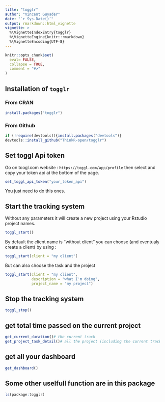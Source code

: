 ```yaml
---
title: "togglr"
author: "Vincent Guyader"
date: "`r Sys.Date()`"
output: rmarkdown::html_vignette
vignette: >
  %\VignetteIndexEntry{togglr}
  %\VignetteEngine{knitr::rmarkdown}
  %\VignetteEncoding{UTF-8}
---
```


```r
knitr::opts_chunk$set(
  eval= FALSE,
  collapse = TRUE,
  comment = "#>"
)
```

## Installation of `togglr`


### From CRAN

```r
install.packages("togglr")
```


### From Github
```R
if (!require(devtools)){install.packages("devtools")}
devtools::install_github("ThinkR-open/togglr")
```



## Set toggl Api token

Go on toogl.com website : `https://toggl.com/app/profile` then select and copy your token api at the bottom of the page.

```r
set_toggl_api_token("your_token_api")
```
You just need to do this ones.


## Start the tracking system

Without any parameters it will create a new project using your Rstudio project names. 

```r
toggl_start()
```

By default the client name is "without client" you can choose (and eventualy create a client) by using :

```r
toggl_start(client = "my client")
```

But can also choose the task and the project

```r
toggl_start(client = "my client",
            description = "what I'm doing",
            project_name = "my project")
```


## Stop the tracking system

```r
toggl_stop()
```


## get total time passed on the current project

```r
get_current_duration()# the current track
get_project_task_detail()# all the project (including the current track)

```

## get all your dashboard

```r
get_dashboard()
```



## Some other uselfull function are in this package

```r
ls(package:togglr)
```

